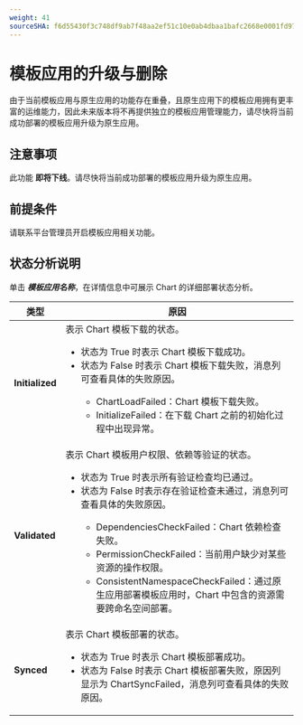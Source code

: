 ```yaml
---
weight: 41
sourceSHA: f6d55430f3c748df9ab7f48aa2ef51c10e0ab4dbaa1bafc2668e0001fd974202
---
```


# 模板应用的升级与删除

由于当前模板应用与原生应用的功能存在重叠，且原生应用下的模板应用拥有更丰富的运维能力，因此未来版本将不再提供独立的模板应用管理能力，请尽快将当前成功部署的模板应用升级为原生应用。

## 注意事项

此功能 **即将下线**。请尽快将当前成功部署的模板应用升级为原生应用。

## 前提条件

请联系平台管理员开启模板应用相关功能。

## 状态分析说明

单击 ***模板应用名称***，在详情信息中可展示 Chart 的详细部署状态分析。

| 类型            | 原因                                                         |
| --------------- | ------------------------------------------------------------ |
| **Initialized** | 表示 Chart 模板下载的状态。<ul><li>状态为 True 时表示 Chart 模板下载成功。</li><li>状态为 False 时表示 Chart 模板下载失败，消息列可查看具体的失败原因。</li><ul><li>ChartLoadFailed：Chart 模板下载失败。</li><li>InitializeFailed：在下载 Chart 之前的初始化过程中出现异常。</li></ul></ul> |
| **Validated**   | 表示 Chart 模板用户权限、依赖等验证的状态。<ul><li>状态为 True 时表示所有验证检查均已通过。</li><li>状态为 False 时表示存在验证检查未通过，消息列可查看具体的失败原因。</li><ul><li>DependenciesCheckFailed：Chart 依赖检查失败。</li><li>PermissionCheckFailed：当前用户缺少对某些资源的操作权限。</li><li>ConsistentNamespaceCheckFailed：通过原生应用部署模板应用时，Chart 中包含的资源需要跨命名空间部署。</li></ul></ul> |
| **Synced**      | 表示 Chart 模板部署的状态。<ul><li>状态为 True 时表示 Chart 模板部署成功。</li><li>状态为 False 时表示 Chart 模板部署失败，原因列显示为 ChartSyncFailed，消息列可查看具体的失败原因。</li></ul>  |
